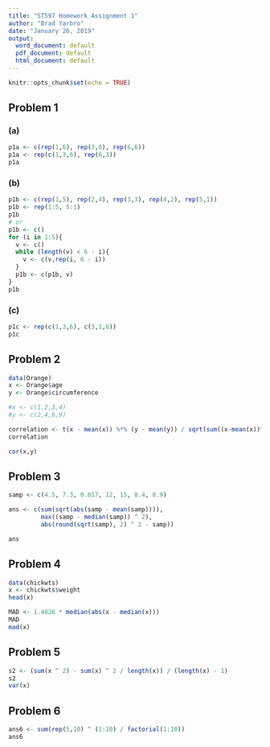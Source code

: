 ```yaml
---
title: "ST597 Homework Assignment 1"
author: "Brad Yarbro"
date: "January 26, 2019"
output:
  word_document: default
  pdf_document: default
  html_document: default
---
```


```r
knitr::opts_chunk$set(echo = TRUE)
```

## Problem 1
### (a)

```r
p1a <- c(rep(1,6), rep(3,6), rep(6,6))
p1a <- rep(c(1,3,6), rep(6,3))
p1a
```

### (b)

```r
p1b <- c(rep(1,5), rep(2,4), rep(3,3), rep(4,2), rep(5,1))
p1b <- rep(1:5, 5:1)
p1b
# or
p1b <- c()
for (i in 1:5){
  v <- c()
  while (length(v) < 6 - i){
    v <- c(v,rep(i, 6 - i))
  }
  p1b <- c(p1b, v)
}
p1b
```

### (c)

```r
p1c <- rep(c(1,3,6), c(3,1,6))
p1c
```

## Problem 2

```r
data(Orange)
x <- Orange$age
y <- Orange$circumference

#x <- c(1,2,3,4)
#y <- c(2,4,6,9)

correlation <- t(x - mean(x)) %*% (y - mean(y)) / sqrt(sum((x-mean(x))^2) * sum((y-mean(y))^2))
correlation

cor(x,y)
```

## Problem 3

```r
samp <- c(4.5, 7.3, 0.017, 12, 15, 8.4, 8.9)

ans <- c(sum(sqrt(abs(samp - mean(samp)))),
         max((samp - median(samp)) ^ 2),
         abs(round(sqrt(samp), 2) ^ 2 - samp))

ans
```

## Problem 4

```r
data(chickwts)
x <- chickwts$weight
head(x)

MAD <- 1.4826 * median(abs(x - median(x)))
MAD
mad(x)

```

## Problem 5

```r
s2 <- (sum(x ^ 2) - sum(x) ^ 2 / length(x)) / (length(x) - 1)
s2
var(x)
```

## Problem 6

```r
ans6 <- sum(rep(5,10) ^ (1:10) / factorial(1:10))
ans6
```









